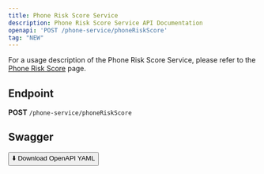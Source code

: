 ```yaml
---
title: Phone Risk Score Service
description: Phone Risk Score Service API Documentation
openapi: 'POST /phone-service/phoneRiskScore'
tag: "NEW"
---
```


For a usage description of the Phone Risk Score Service, please refer to the [Phone Risk Score](/essentials/phoneServices) page.

## Endpoint

**POST** `/phone-service/phoneRiskScore`

## Swagger
<a href="../doku/swagger/phoneServices/phoneService.postman_collection.json" download="phoneService.postman_collection.json">
  <button>⬇️ Download OpenAPI YAML</button>
</a>
